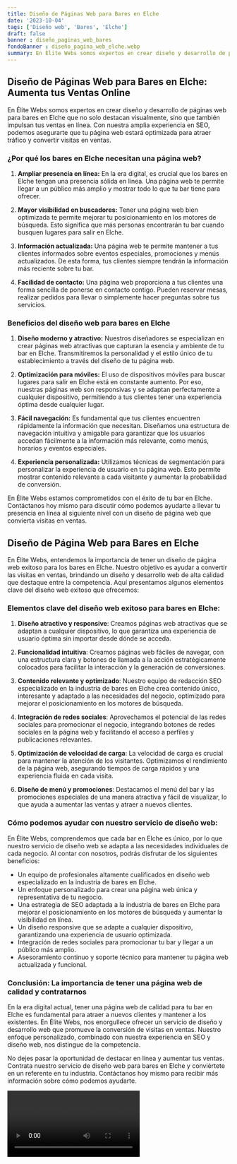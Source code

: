 ```yaml
---
title: Diseño de Páginas Web para Bares en Elche
date: '2023-10-04'
tags: ['Diseño web', 'Bares', 'Elche']
draft: false
banner : diseño_paginas_web_bares
fondoBanner : diseño_pagina_web_elche.webp
summary: En Élite Webs somos expertos en crear diseño y desarrollo de páginas web para bares en Elche que no solo destacan visualmente, sino que también impulsan tus ventas en línea. Con nuestra amplia experiencia en SEO, podemos asegurarte que tu página web estará optimizada para atraer tráfico y convertir visitas en ventas.
---
```


## Diseño de Páginas Web para Bares en Elche: Aumenta tus Ventas Online

En Élite Webs somos expertos en crear diseño y desarrollo de páginas web para bares en Elche que no solo destacan visualmente, sino que también impulsan tus ventas en línea. Con nuestra amplia experiencia en SEO, podemos asegurarte que tu página web estará optimizada para atraer tráfico y convertir visitas en ventas.

### ¿Por qué los bares en Elche necesitan una página web?

1. **Ampliar presencia en línea:** En la era digital, es crucial que los bares en Elche tengan una presencia sólida en línea. Una página web te permite llegar a un público más amplio y mostrar todo lo que tu bar tiene para ofrecer.

2. **Mayor visibilidad en buscadores:** Tener una página web bien optimizada te permite mejorar tu posicionamiento en los motores de búsqueda. Esto significa que más personas encontrarán tu bar cuando busquen lugares para salir en Elche.

3. **Información actualizada:** Una página web te permite mantener a tus clientes informados sobre eventos especiales, promociones y menús actualizados. De esta forma, tus clientes siempre tendrán la información más reciente sobre tu bar.

4. **Facilidad de contacto:** Una página web proporciona a tus clientes una forma sencilla de ponerse en contacto contigo. Pueden reservar mesas, realizar pedidos para llevar o simplemente hacer preguntas sobre tus servicios.

### Beneficios del diseño web para bares en Elche

1. **Diseño moderno y atractivo:** Nuestros diseñadores se especializan en crear páginas web atractivas que capturan la esencia y ambiente de tu bar en Elche. Transmitiremos la personalidad y el estilo único de tu establecimiento a través del diseño de tu página web.

2. **Optimización para móviles:** El uso de dispositivos móviles para buscar lugares para salir en Elche está en constante aumento. Por eso, nuestras páginas web son responsivas y se adaptan perfectamente a cualquier dispositivo, permitiendo a tus clientes tener una experiencia óptima desde cualquier lugar.

3. **Fácil navegación:** Es fundamental que tus clientes encuentren rápidamente la información que necesitan. Diseñamos una estructura de navegación intuitiva y amigable para garantizar que los usuarios accedan fácilmente a la información más relevante, como menús, horarios y eventos especiales.

4. **Experiencia personalizada:** Utilizamos técnicas de segmentación para personalizar la experiencia de usuario en tu página web. Esto permite mostrar contenido relevante a cada visitante y aumentar la probabilidad de conversión.

En Élite Webs estamos comprometidos con el éxito de tu bar en Elche. Contáctanos hoy mismo para discutir cómo podemos ayudarte a llevar tu presencia en línea al siguiente nivel con un diseño de página web que convierta visitas en ventas.

<GifSeo />

<Cta />

## Diseño de Página Web para Bares en Elche

En Élite Webs, entendemos la importancia de tener un diseño de página web exitoso para los bares en Elche. Nuestro objetivo es ayudar a convertir las visitas en ventas, brindando un diseño y desarrollo web de alta calidad que destaque entre la competencia. Aquí presentamos algunos elementos clave del diseño web exitoso que ofrecemos:

### Elementos clave del diseño web exitoso para bares en Elche:

1. **Diseño atractivo y responsive**: Creamos páginas web atractivas que se adaptan a cualquier dispositivo, lo que garantiza una experiencia de usuario óptima sin importar desde dónde se acceda.

2. **Funcionalidad intuitiva**: Creamos páginas web fáciles de navegar, con una estructura clara y botones de llamada a la acción estratégicamente colocados para facilitar la interacción y la generación de conversiones.

3. **Contenido relevante y optimizado**: Nuestro equipo de redacción SEO especializado en la industria de bares en Elche crea contenido único, interesante y adaptado a las necesidades del negocio, optimizado para mejorar el posicionamiento en los motores de búsqueda.

4. **Integración de redes sociales**: Aprovechamos el potencial de las redes sociales para promocionar el negocio, integrando botones de redes sociales en la página web y facilitando el acceso a perfiles y publicaciones relevantes.

5. **Optimización de velocidad de carga**: La velocidad de carga es crucial para mantener la atención de los visitantes. Optimizamos el rendimiento de la página web, asegurando tiempos de carga rápidos y una experiencia fluida en cada visita.

6. **Diseño de menú y promociones**: Destacamos el menú del bar y las promociones especiales de una manera atractiva y fácil de visualizar, lo que ayuda a aumentar las ventas y atraer a nuevos clientes.

### Cómo podemos ayudar con nuestro servicio de diseño web:

En Élite Webs, comprendemos que cada bar en Elche es único, por lo que nuestro servicio de diseño web se adapta a las necesidades individuales de cada negocio. Al contar con nosotros, podrás disfrutar de los siguientes beneficios:

- Un equipo de profesionales altamente cualificados en diseño web especializado en la industria de bares en Elche.
- Un enfoque personalizado para crear una página web única y representativa de tu negocio.
- Una estrategia de SEO adaptada a la industria de bares en Elche para mejorar el posicionamiento en los motores de búsqueda y aumentar la visibilidad en línea.
- Un diseño responsive que se adapte a cualquier dispositivo, garantizando una experiencia de usuario optimizada.
- Integración de redes sociales para promocionar tu bar y llegar a un público más amplio.
- Asesoramiento continuo y soporte técnico para mantener tu página web actualizada y funcional.

### Conclusión: La importancia de tener una página web de calidad y contratarnos

En la era digital actual, tener una página web de calidad para tu bar en Elche es fundamental para atraer a nuevos clientes y mantener a los existentes. En Élite Webs, nos enorgullece ofrecer un servicio de diseño y desarrollo web que promueve la conversión de visitas en ventas. Nuestro enfoque personalizado, combinado con nuestra experiencia en SEO y diseño web, nos distingue de la competencia.

No dejes pasar la oportunidad de destacar en línea y aumentar tus ventas. Contrata nuestro servicio de diseño web para bares en Elche y conviértete en un referente en tu industria. Contáctanos hoy mismo para recibir más información sobre cómo podemos ayudarte.

<Video />

<CtaBot job='Bares' city='Elche'/>

<Gmaps query='Elche+españa+maps' />